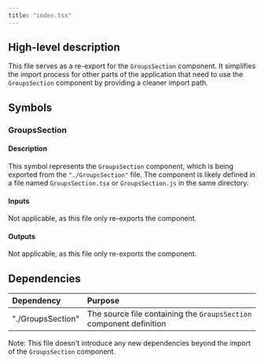 ```yaml
---
title: "index.tsx"
---
```


## High-level description

This file serves as a re-export for the `GroupsSection` component. It simplifies the import process for other parts of the application that need to use the `GroupsSection` component by providing a cleaner import path.

## Symbols

### GroupsSection

#### Description

This symbol represents the `GroupsSection` component, which is being exported from the `"./GroupsSection"` file. The component is likely defined in a file named `GroupsSection.tsx` or `GroupsSection.js` in the same directory.

#### Inputs

Not applicable, as this file only re-exports the component.

#### Outputs

Not applicable, as this file only re-exports the component.

## Dependencies

| Dependency | Purpose |
|:-----------|:--------|
| "./GroupsSection" | The source file containing the `GroupsSection` component definition |

Note: This file doesn't introduce any new dependencies beyond the import of the `GroupsSection` component.
